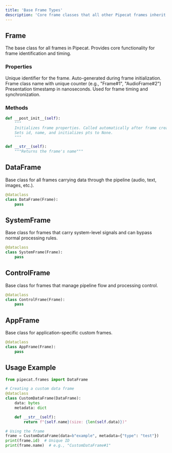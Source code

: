 ```yaml
---
title: 'Base Frame Types'
description: 'Core frame classes that all other Pipecat frames inherit from'
---
```


## Frame

The base class for all frames in Pipecat. Provides core functionality for frame identification and timing.

### Properties

<ParamField path="id" type="integer">
  Unique identifier for the frame. Auto-generated during frame initialization.
</ParamField>

<ParamField path="name" type="string">
  Frame class name with unique counter (e.g., "Frame#1", "AudioFrame#2")
</ParamField>

<ParamField path="pts" type="Optional[int]">
  Presentation timestamp in nanoseconds. Used for frame timing and
  synchronization.
</ParamField>

### Methods

```python
def __post_init__(self):
    """
    Initializes frame properties. Called automatically after frame creation.
    Sets id, name, and initializes pts to None.
    """

def __str__(self):
    """Returns the frame's name"""
```

## DataFrame

Base class for all frames carrying data through the pipeline (audio, text, images, etc.).

```python
@dataclass
class DataFrame(Frame):
    pass
```

## SystemFrame

Base class for frames that carry system-level signals and can bypass normal processing rules.

```python
@dataclass
class SystemFrame(Frame):
    pass
```

## ControlFrame

Base class for frames that manage pipeline flow and processing control.

```python
@dataclass
class ControlFrame(Frame):
    pass
```

## AppFrame

Base class for application-specific custom frames.

```python
@dataclass
class AppFrame(Frame):
    pass
```

## Usage Example

```python
from pipecat.frames import DataFrame

# Creating a custom data frame
@dataclass
class CustomDataFrame(DataFrame):
    data: bytes
    metadata: dict

    def __str__(self):
        return f"{self.name}(size: {len(self.data)})"

# Using the frame
frame = CustomDataFrame(data=b"example", metadata={"type": "test"})
print(frame.id)  # Unique ID
print(frame.name)  # e.g., "CustomDataFrame#1"
```
